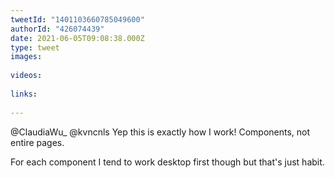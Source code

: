 ```yaml
---
tweetId: "1401103660785049600"
authorId: "426074439"
date: 2021-06-05T09:08:38.000Z
type: tweet
images:
  
videos:
  
links:
  
---
```

@ClaudiaWu_ @kvncnls Yep this is exactly how I work! Components, not entire pages.

For each component I tend to work desktop first though but that's just habit.

